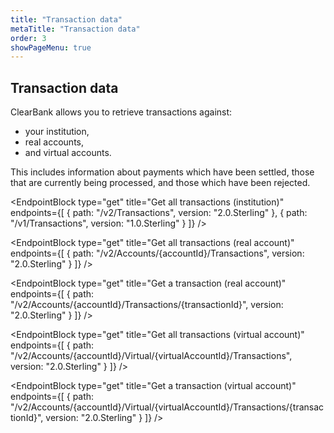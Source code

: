 ```yaml
---
title: "Transaction data"
metaTitle: "Transaction data"
order: 3
showPageMenu: true
---
```



## Transaction data

ClearBank allows you to retrieve transactions against:
- your institution, 
- real accounts, 
- and virtual accounts.

This includes information about payments which have been settled, those that are currently being processed, and those which have been rejected.

<EndpointBlock
  type="get"
  title="Get all transactions (institution)"
  endpoints={[
    {
      path: "/v2/Transactions",
      version: "2.0.Sterling"
    },
    {
      path: "/v1/Transactions",
      version: "1.0.Sterling"
    }
  ]}
/>

<EndpointBlock
  type="get"
  title="Get all transactions (real account)"
  endpoints={[
    {
      path: "/v2/Accounts/{accountId}/Transactions",
      version: "2.0.Sterling"
    }
  ]}
/>

<EndpointBlock
  type="get"
  title="Get a transaction (real account)"
  endpoints={[
    {
      path: "/v2/Accounts/{accountId}/Transactions/{transactionId}",
      version: "2.0.Sterling"
    }
  ]}
/>

<EndpointBlock
  type="get"
  title="Get all transactions (virtual account)"
  endpoints={[
    {
      path: "/v2/Accounts/{accountId}/Virtual/{virtualAccountId}/Transactions",
      version: "2.0.Sterling"
    }
  ]}
/>

<EndpointBlock
  type="get"
  title="Get a transaction (virtual account)"
  endpoints={[
    {
      path: "/v2/Accounts/{accountId}/Virtual/{virtualAccountId}/Transactions/{transactionId}",
      version: "2.0.Sterling"
    }
  ]}
/>